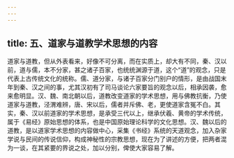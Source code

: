 ```yaml
---
---
---
```

title: 五、道家与道教学术思想的内容
---




道家与道教，但从外表看来，好像不可分离，而在实质上，却大有不同，秦、汉以前，道与儒，本不分家，甚之诸子百家，也统统渊源于道，这个“道”的观念，只是代表上古传统文化的统称。儒、道分家，与诸子百家分门别户的情形，是由战国末年到秦、汉之间的事，尤其汉初有了司马谈论六家要旨的观念以后，相承因袭，愈来愈明显。汉、魏、南北朝以后，道教改变道家的学术思想，用与佛教抗衡，乃使道家与道教，泾渭难辨，唐、宋以后，儒者并斥佛、老，更使道家含冤不白。其实，秦、汉以前道家的学术思想，是承受三代以上，继承伏羲、黄帝的学术传统，属于《易经》原始思想的体系，也是中国原始理论科学的文化思想。汉、魏以后的道教，是以道家学术思想的内容做中心，采集《书经》系统的天道观念，加入杂家学说与民间的传说信仰，构成神秘性的宗教思想，现在为了讲述的方便，把两者混为一谈，在其紧要的界说之处，加以分别，俾使大家容易了解。